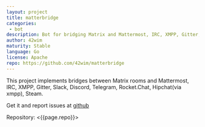 ```yaml
---
layout: project
title: matterbridge
categories: 
 - bot
description: Bot for bridging Matrix and Mattermost, IRC, XMPP, Gitter, Slack, Discord, Telegram, Rocket.Chat, Hipchat(via xmpp), Steam.
author: 42wim
maturity: Stable
language: Go
license: Apache
repo: https://github.com/42wim/matterbridge
---
```


This project implements bridges between Matrix rooms and Mattermost, IRC, XMPP, Gitter, Slack, Discord, Telegram, Rocket.Chat, Hipchat(via xmpp), Steam.

Get it and report issues at [github](https://github.com/42wim/matterbridge)

Repository: <{{page.repo}}>
